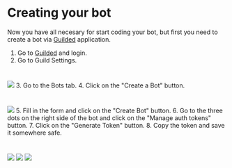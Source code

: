 # Creating your bot
Now you have all necesary for start coding your bot, but first you need to create a bot via [Guilded](https://www.guilded.gg) application. 

1. Go to [Guilded](https://www.guilded.gg) and login.
2. Go to Guild Settings. 
#
![](../../../public/img/tutorial/bot-create/1.png)
3. Go to the Bots tab.
4. Click on the "Create a Bot" button.
#
![](../../../public/img/tutorial/bot-create/2.png)
5. Fill in the form and click on the "Create Bot" button.
6. Go to the three dots on the right side of the bot and click on the "Manage auth tokens" button.
7. Click on the "Generate Token" button.
8. Copy the token and save it somewhere safe.
#
![](../../../public/img/tutorial/bot-create/3.png)
![](../../../public/img/tutorial/bot-create/4.png)
![](../../../public/img/tutorial/bot-create/5.png)

